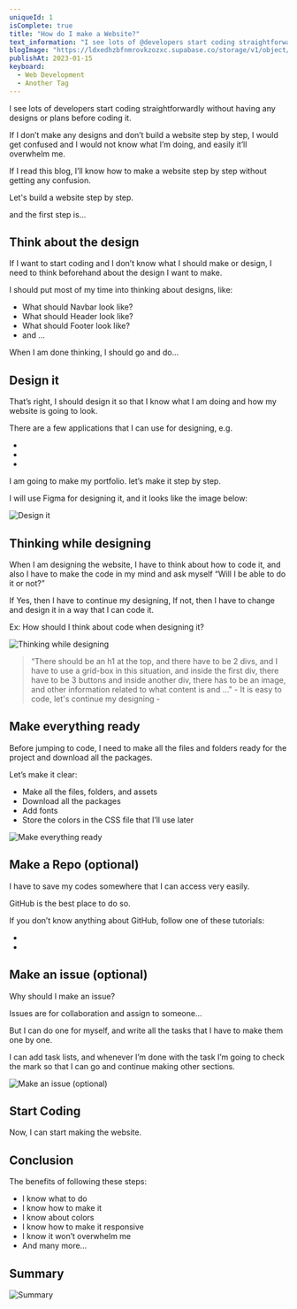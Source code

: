 ```yaml
---
uniqueId: 1
isComplete: true
title: "How do I make a Website?"
text_information: "I see lots of @developers start coding straightforwardly without having any @designs or plans before coding it. If I don’t make any designs and don’t build a website step by step, I would get confused and I would not know what I’m doing, and easily it ..."
blogImage: "https://ldxedhzbfnmrovkzozxc.supabase.co/storage/v1/object/public/blog/how%20do%20I%20make%20a%20website/How%20do%20I%20make%20a%20Website_.png"
publishAt: 2023-01-15
keyboard:
  - Web Development
  - Another Tag
---
```


I see lots of developers start coding straightforwardly without having any designs or plans before coding it.

If I don’t make any designs and don’t build a website step by step, I would get confused and I would not know what I’m doing, and easily it’ll overwhelm me.

If I read this blog, I’ll know how to make a website step by step without getting any confusion.

Let's build a website step by step.

and the first step is...

## Think about the design

If I want to start coding and I don’t know what I should make or design, I need to think beforehand about the design I want to make.

I should put most of my time into thinking about designs, like:

- What should Navbar look like?
- What should Header look like?
- What should Footer look like?
- and …

When I am done thinking, I should go and do…

## Design it

That’s right, I should design it so that I know what I am doing and how my website is going to look.

There are a few applications that I can use for designing, e.g.

- <LinkMetadata link="https://www.figma.com/" />
- <LinkMetadata link="https://helpx.adobe.com/xd/get-started.html" />
- <LinkMetadata link="https://penpot.app/" />

I am going to make my portfolio. let’s make it step by step.

I will use Figma for designing it, and it looks like the image below:

<Image
  alt="Design it"
  src="https://ldxedhzbfnmrovkzozxc.supabase.co/storage/v1/object/public/blog/how%20do%20I%20make%20a%20website/design%20it.png"
  width={695}
  height={419}
  priority
/>

## Thinking while designing

When I am designing the website, I have to think about how to code it, and also I have to make the code in my mind and ask myself “Will I be able to do it or not?”

If Yes, then I have to continue my designing, If not, then I have to change and design it in a way that I can code it.

Ex: How should I think about code when designing it?

<Image
  alt="Thinking while designing"
  src="https://ldxedhzbfnmrovkzozxc.supabase.co/storage/v1/object/public/blog/how%20do%20I%20make%20a%20website/thinking%20while%20designing.png"
  width={695}
  height={419}
  priority
/>

> “There should be an h1 at the top, and there have to be 2 divs, and I have to use a grid-box in this situation, and inside the first div, there have to be 3 buttons and inside another div, there has to be an image, and other information related to what content is and …" - It is easy to code, let's continue my designing -

## Make everything ready

Before jumping to code, I need to make all the files and folders ready for the project and download all the packages.

Let’s make it clear:

- Make all the files, folders, and assets
- Download all the packages
- Add fonts
- Store the colors in the CSS file that I’ll use later

<Image
  alt="Make everything ready"
  src="https://ldxedhzbfnmrovkzozxc.supabase.co/storage/v1/object/public/blog/how%20do%20I%20make%20a%20website/make%20everything%20ready.png"
  width={695}
  height={419}
  priority
/>

## Make a Repo (optional)

I have to save my codes somewhere that I can access very easily.

GitHub is the best place to do so.

If you don’t know anything about GitHub, follow one of these tutorials:

- <LinkMetadata link="https://youtu.be/HkdAHXoRtos" />
- <LinkMetadata link="https://youtu.be/apGV9Kg7ics" />

## Make an issue (optional)

Why should I make an issue?

Issues are for collaboration and assign to someone…

But I can do one for myself, and write all the tasks that I have to make them one by one.

I can add task lists, and whenever I’m done with the task I’m going to check the mark so that I can go and continue making other sections.

<Image
  alt="Make an issue (optional)"
  src="https://ldxedhzbfnmrovkzozxc.supabase.co/storage/v1/object/public/blog/how%20do%20I%20make%20a%20website/make%20an%20issue.png"
  width={695}
  height={419}
  priority
/>

## Start Coding

Now, I can start making the website.

## Conclusion

The benefits of following these steps:

- I know what to do
- I know how to make it
- I know about colors
- I know how to make it responsive
- I know it won’t overwhelm me
- And many more…

## Summary

<Image
  alt="Summary"
  src="https://ldxedhzbfnmrovkzozxc.supabase.co/storage/v1/object/public/blog/how%20do%20I%20make%20a%20website/b59778d9-b7f0-419f-b7c6-ffae9383105e.avif"
  width={695}
  height={695}
  priority
/>

